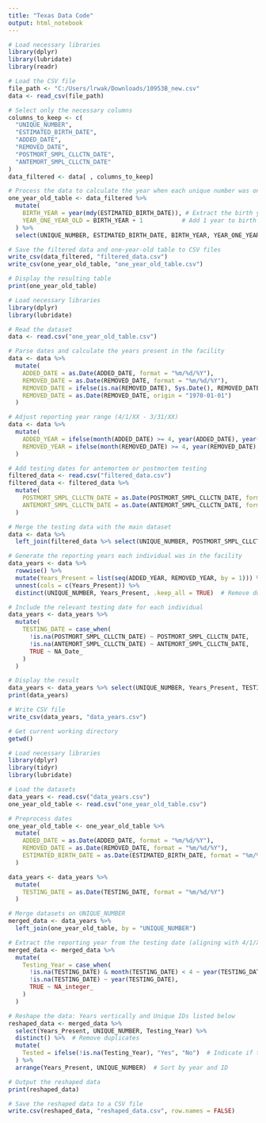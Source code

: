 ---
title: "Texas Data Code"
output: html_notebook
---



```{r}
# Load necessary libraries
library(dplyr)
library(lubridate)
library(readr)

# Load the CSV file
file_path <- "C:/Users/lrwak/Downloads/10953B_new.csv" 
data <- read_csv(file_path)

# Select only the necessary columns
columns_to_keep <- c(
  "UNIQUE_NUMBER",
  "ESTIMATED_BIRTH_DATE",
  "ADDED_DATE",
  "REMOVED_DATE",
  "POSTMORT_SMPL_CLLCTN_DATE",
  "ANTEMORT_SMPL_CLLCTN_DATE"
)
data_filtered <- data[ , columns_to_keep]

# Process the data to calculate the year when each unique number was one year old
one_year_old_table <- data_filtered %>%
  mutate(
    BIRTH_YEAR = year(mdy(ESTIMATED_BIRTH_DATE)), # Extract the birth year,
    YEAR_ONE_YEAR_OLD = BIRTH_YEAR + 1           # Add 1 year to birth year
  ) %>%
  select(UNIQUE_NUMBER, ESTIMATED_BIRTH_DATE, BIRTH_YEAR, YEAR_ONE_YEAR_OLD, ADDED_DATE, REMOVED_DATE)

# Save the filtered data and one-year-old table to CSV files
write_csv(data_filtered, "filtered_data.csv")
write_csv(one_year_old_table, "one_year_old_table.csv")

# Display the resulting table
print(one_year_old_table)


```

```{r}
# Load necessary libraries
library(dplyr)
library(lubridate)

# Read the dataset
data <- read.csv("one_year_old_table.csv")

# Parse dates and calculate the years present in the facility
data <- data %>%
  mutate(
    ADDED_DATE = as.Date(ADDED_DATE, format = "%m/%d/%Y"),
    REMOVED_DATE = as.Date(REMOVED_DATE, format = "%m/%d/%Y"),
    REMOVED_DATE = ifelse(is.na(REMOVED_DATE), Sys.Date(), REMOVED_DATE), # Use current date if REMOVED_DATE is NA
    REMOVED_DATE = as.Date(REMOVED_DATE, origin = "1970-01-01")
  )

# Adjust reporting year range (4/1/XX - 3/31/XX)
data <- data %>%
  mutate(
    ADDED_YEAR = ifelse(month(ADDED_DATE) >= 4, year(ADDED_DATE), year(ADDED_DATE) - 1),
    REMOVED_YEAR = ifelse(month(REMOVED_DATE) >= 4, year(REMOVED_DATE), year(REMOVED_DATE) - 1)
  )

# Add testing dates for antemortem or postmortem testing
filtered_data <- read.csv("filtered_data.csv")
filtered_data <- filtered_data %>%
  mutate(
    POSTMORT_SMPL_CLLCTN_DATE = as.Date(POSTMORT_SMPL_CLLCTN_DATE, format = "%m/%d/%Y"),
    ANTEMORT_SMPL_CLLCTN_DATE = as.Date(ANTEMORT_SMPL_CLLCTN_DATE, format = "%m/%d/%Y")
  )

# Merge the testing data with the main dataset
data <- data %>%
  left_join(filtered_data %>% select(UNIQUE_NUMBER, POSTMORT_SMPL_CLLCTN_DATE, ANTEMORT_SMPL_CLLCTN_DATE), by = "UNIQUE_NUMBER")

# Generate the reporting years each individual was in the facility
data_years <- data %>%
  rowwise() %>%
  mutate(Years_Present = list(seq(ADDED_YEAR, REMOVED_YEAR, by = 1))) %>%
  unnest(cols = c(Years_Present)) %>%
  distinct(UNIQUE_NUMBER, Years_Present, .keep_all = TRUE)  # Remove duplicates

# Include the relevant testing date for each individual
data_years <- data_years %>%
  mutate(
    TESTING_DATE = case_when(
      !is.na(POSTMORT_SMPL_CLLCTN_DATE) ~ POSTMORT_SMPL_CLLCTN_DATE,
      !is.na(ANTEMORT_SMPL_CLLCTN_DATE) ~ ANTEMORT_SMPL_CLLCTN_DATE,
      TRUE ~ NA_Date_
    )
  )

# Display the result
data_years <- data_years %>% select(UNIQUE_NUMBER, Years_Present, TESTING_DATE)
print(data_years)

# Write CSV file
write_csv(data_years, "data_years.csv")

# Get current working directory
getwd()

```
```{r}
# Load necessary libraries
library(dplyr)
library(tidyr)
library(lubridate)

# Load the datasets
data_years <- read.csv("data_years.csv")
one_year_old_table <- read.csv("one_year_old_table.csv")

# Preprocess dates
one_year_old_table <- one_year_old_table %>%
  mutate(
    ADDED_DATE = as.Date(ADDED_DATE, format = "%m/%d/%Y"),
    REMOVED_DATE = as.Date(REMOVED_DATE, format = "%m/%d/%Y"),
    ESTIMATED_BIRTH_DATE = as.Date(ESTIMATED_BIRTH_DATE, format = "%m/%d/%Y")
  )

data_years <- data_years %>%
  mutate(
    TESTING_DATE = as.Date(TESTING_DATE, format = "%m/%d/%Y")
  )

# Merge datasets on UNIQUE_NUMBER
merged_data <- data_years %>%
  left_join(one_year_old_table, by = "UNIQUE_NUMBER")

# Extract the reporting year from the testing date (aligning with 4/1/XX - 3/31/XX)
merged_data <- merged_data %>%
  mutate(
    Testing_Year = case_when(
      !is.na(TESTING_DATE) & month(TESTING_DATE) < 4 ~ year(TESTING_DATE) - 1,
      !is.na(TESTING_DATE) ~ year(TESTING_DATE),
      TRUE ~ NA_integer_
    )
  )

# Reshape the data: Years vertically and Unique IDs listed below
reshaped_data <- merged_data %>%
  select(Years_Present, UNIQUE_NUMBER, Testing_Year) %>%
  distinct() %>%  # Remove duplicates
  mutate(
    Tested = ifelse(!is.na(Testing_Year), "Yes", "No")  # Indicate if tested
  ) %>%
  arrange(Years_Present, UNIQUE_NUMBER)  # Sort by year and ID

# Output the reshaped data
print(reshaped_data)

# Save the reshaped data to a CSV file
write.csv(reshaped_data, "reshaped_data.csv", row.names = FALSE)

```




